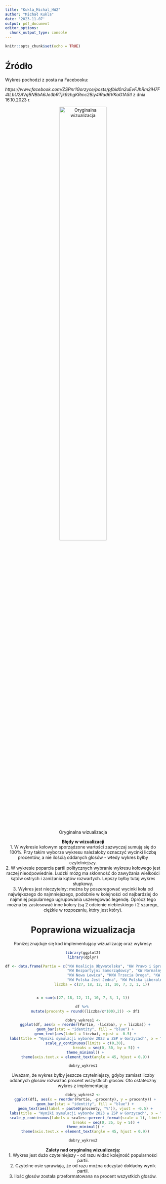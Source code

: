 ---
title: "Kukla_Michal_HW2"
author: "Michał Kukla"
date: '2023-11-07'
output: pdf_document
editor_options: 
  chunk_output_type: console
---

```{r setup, include=FALSE}
knitr::opts_chunk$set(echo = TRUE)
```

# Źródło
Wykres pochodzi z posta na Facebooku: 

*https://www.facebook.com/ZSPnr1Gorzyce/posts/pfbid0n2uEvFJhRm2iH7F4tLbU2AVqBNBbA6Je3bRTjk9zhgKRmc2Biy4iRad6VKaG1A5tl* 
z dnia 16.10.2023 r.

<center>

![Oryginalna wizualizacja](zly_wykres.png){width=60%}

<center>

**Błędy w wizualizacji**  
1. W wykresie kołowym sporządzone wartości zazwyczaj sumują się do 100%. Przy takim wyborze wykresu należałoby oznaczyć wycinki liczbą procentów, a nie ilością oddanych głosów - wtedy wykres byłby czytelniejszy.\
2. W wykresie poparcia partii politycznych wybranie wykresu kołowego jest raczej nieodpowiednie.
Ludzki mózg ma skłonność do zawyżania wielkości kątów ostrych i zaniżania kątów rozwartych. Lepszy byłby tutaj wykres słupkowy. \
3. Wykres jest nieczytelny: można by poszeregować wycinki koła od największego do najmniejszego, podobnie w kolejności od najbardziej do najmniej popularnego ugrupowania uszeregować legendę. Oprócz tego można by zastosować inne kolory (są 2 odcienie niebieskiego i 2 szarego, ciężkie w rozpozaniu, który jest który). 

\newpage

# Poprawiona wizualizacja

Poniżej znajduje się kod implementujący wizualizację oraz wykresy:\

```{r, message=FALSE, warning=FALSE}
library(ggplot2)
library(dplyr)
```

```{r}
df <- data.frame(Partie = c("KW Koalicja Obywatelska", "KW Prawo i Sprawiedliwość",
                            "KW Bezpartyjni Samorządowcy", "KW Normalny Kraj",
                            "KW Nowa Lewica", "KKW Trzecia Droga", "KW Konfederacja WiN",
                            "KW Polska Jest Jedna", "KW Polska Liberalna Strajk Przedsiębiorców"),
                 liczba = c(27, 18, 12, 11, 10, 7, 3, 1, 1))


x = sum(c(27, 18, 12, 11, 10, 7, 3, 1, 1))

df %>% 
  mutate(procenty = round((liczba/x*100),2)) -> df1
```


```{r, fig.show="hide", warning=FALSE}
dobry_wykres1 <-
  ggplot(df, aes(x = reorder(Partie, -liczba), y = liczba)) +
  geom_bar(stat = "identity", fill = "blue") +
  geom_text(aes(label = liczba), vjust = -0.5) +
  labs(title = "Wyniki symulacji wyborów 2023 w ZSP w Gorzycach", x = "Partie", y = "Liczba głosów") +
  scale_y_continuous(limits = c(0,30),
                     breaks = seq(0, 30, by = 5)) +
  theme_minimal() +
  theme(axis.text.x = element_text(angle = 45, hjust = 0.9))
```



```{r, echo=FALSE, fig.align="center", out.width="80%"}
dobry_wykres1
```


Uważam, że wykres byłby jeszcze czytelniejszy, gdyby zamiast liczby oddanych głosów
rozważać procent wszystkich głosów. Oto ostateczny wykres z implementacją:




```{r, fig.show="hide", warning=FALSE}
dobry_wykres2 <-
  ggplot(df1, aes(x = reorder(Partie, -procenty), y = procenty)) +
  geom_bar(stat = "identity", fill = "blue") +
  geom_text(aes(label = paste0(procenty, "%")), vjust = -0.5) +
  labs(title = "Wyniki symulacji wyborów 2023 w ZSP w Gorzycach", x = "Partie", y = "Procent głosów") +
  scale_y_continuous(labels = scales::percent_format(scale = 1), limits = c(0,35),
                     breaks = seq(0, 35, by = 5)) +
  theme_minimal() +
  theme(axis.text.x = element_text(angle = 45, hjust = 0.9))
```



```{r, echo=FALSE, fig.align="center", out.width="80%"}
dobry_wykres2
```

**Zalety nad oryginalną wizualizacją:**  
1. Wykres jest dużo czytelniejszy - od razu widać kolejność popularności partii.  
2. Czytelne osie sprawiają, że od razu można odczytać dokładny wynik partii.  
3. Ilość głosów została przeformatowana na procent wszystkich głosów.  